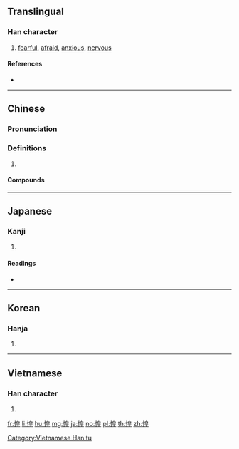==Translingual==

===Han character===
{{Han char|rn=61|rad=心|as=09|sn=12|four=96014|canj=PHAG|ids=⿰忄皇}}

# [[fearful]], [[afraid]], [[anxious]], [[nervous]]

====References====
* {{Han ref|kx=0392.320|dkj=10863|dj=0728.150|hdz=42329.090|uh=60F6|ud=24822|bh=B471|bd=46193}}

----

==Chinese==
{{zh-forms}}

===Pronunciation===
{{zh-pron
|m=huáng
|c=wong4
|mn=hiâⁿ
|mc=y
|oc=y
|cat=
}}

===Definitions===
{{zh-hanzi}}

# {{rfdef|zh}}

====Compounds====
{{zh-der|人心惶惶|回惶|恐惶|恐惶悚懼|恓恓惶惶|恓惶|悽悽惶惶|悽惶|惶怖|惶急|惶恐|惶恐不安|惶悚|惶悚不安|惶惑|惶惶|惶惶不安|惶惶不定|惶惶無措|惶愧|惶汗|惶然|惶遽|愧惶無地|愴惶|慚惶|慞惶|慞惶失次|戰戰惶惶|誠恐誠惶|誠惶誠恐|誠惶誠懼|驚惶|驚惶失措}}

----

==Japanese==

===Kanji===
{{ja-kanji|grade=|rs=心09}}

# {{defn|lang=ja|sort=心09}}

====Readings====
* {{ja-readings|on=[[こう]] (kō)|kun=[[おそれる]] (osoreru)}}

----

==Korean==

===Hanja===
{{ko-hanja|hangeul=황|eumhun=|rv=hwang|mr=hwang|y=hwang}}

# {{defn|lang=ko|sort=心09}}

----

==Vietnamese==

===Han character===
{{vi-readings|rs=心09|hanviet=hoàng}}

# {{defn|vi|sort=心09}}

[[Category:Vietnamese Han tu]]

[[fr:惶]]
[[li:惶]]
[[hu:惶]]
[[mg:惶]]
[[ja:惶]]
[[no:惶]]
[[pl:惶]]
[[th:惶]]
[[zh:惶]]